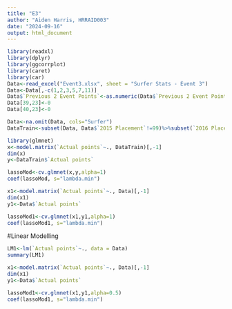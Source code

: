 ---
title: "E3"
author: "Aiden Harris, HRRAID003"
date: "2024-09-16"
output: html_document
---
```{r setup, include=FALSE}
library(readxl)
library(dplyr)
library(ggcorrplot)
library(caret)
library(car)
Data<-read_excel("Event3.xlsx", sheet = "Surfer Stats - Event 3")
Data<-Data[,-c(1,2,3,5,7,11)]
Data$`Previous 2 Event Points`<-as.numeric(Data$`Previous 2 Event Points`)
Data[39,23]<-0
Data[40,23]<-0
```


```{r}
Data<-na.omit(Data, cols="Surfer")
DataTrain<-subset(Data, Data$`2015 Placement`!=99)%>%subset(`2016 Placement`!=99)%>%subset(`Actual points`>0)
```

```{r}
library(glmnet)
x<-model.matrix(`Actual points`~., DataTrain)[,-1]
dim(x)
y<-DataTrain$`Actual points`

lassoMod<-cv.glmnet(x,y,alpha=1)
coef(lassoMod, s="lambda.min")
```

```{r}
x1<-model.matrix(`Actual points`~., Data)[,-1]
dim(x1)
y1<-Data$`Actual points`

lassoMod1<-cv.glmnet(x1,y1,alpha=1)
coef(lassoMod1, s="lambda.min")
```
#Linear Modelling
```{r}
LM1<-lm(`Actual points`~., data = Data)
summary(LM1)
```

```{r}
x1<-model.matrix(`Actual points`~., Data)[,-1]
dim(x1)
y1<-Data$`Actual points`

lassoMod1<-cv.glmnet(x1,y1,alpha=0.5)
coef(lassoMod1, s="lambda.min")
```